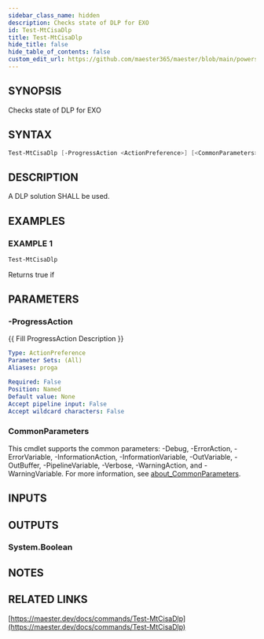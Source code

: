 ```yaml
---
sidebar_class_name: hidden
description: Checks state of DLP for EXO
id: Test-MtCisaDlp
title: Test-MtCisaDlp
hide_title: false
hide_table_of_contents: false
custom_edit_url: https://github.com/maester365/maester/blob/main/powershell/public/Test-MtCisaDlp.ps1
---
```


## SYNOPSIS

Checks state of DLP for EXO

## SYNTAX

```powershell
Test-MtCisaDlp [-ProgressAction <ActionPreference>] [<CommonParameters>]
```

## DESCRIPTION

A DLP solution SHALL be used.

## EXAMPLES

### EXAMPLE 1

```powershell
Test-MtCisaDlp
```

Returns true if

## PARAMETERS

### -ProgressAction

\{\{ Fill ProgressAction Description \}\}

```yaml
Type: ActionPreference
Parameter Sets: (All)
Aliases: proga

Required: False
Position: Named
Default value: None
Accept pipeline input: False
Accept wildcard characters: False
```

### CommonParameters

This cmdlet supports the common parameters: -Debug, -ErrorAction, -ErrorVariable, -InformationAction, -InformationVariable, -OutVariable, -OutBuffer, -PipelineVariable, -Verbose, -WarningAction, and -WarningVariable. For more information, see [about_CommonParameters](http://go.microsoft.com/fwlink/?LinkID=113216).

## INPUTS

## OUTPUTS

### System.Boolean

## NOTES

## RELATED LINKS

[https://maester.dev/docs/commands/Test-MtCisaDlp](https://maester.dev/docs/commands/Test-MtCisaDlp)
